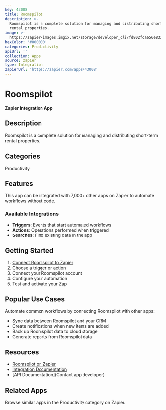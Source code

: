 ```yaml
---
key: 43008
title: Roomspilot
description: >-
  Roomspilot is a complete solution for managing and distributing short-term
  rental properties.
image: >-
  https://zapier-images.imgix.net/storage/developer_cli/fd802fca656e833bb0d02486081f8682.png?auto=format%2Ccompress&ixlib=python-3.0.0&q=50
hexColor: '#000000'
categories: Productivity
apiUrl: ''
collection: Apps
source: zapier
type: Integration
zapierUrl: 'https://zapier.com/apps/43008'
---
```

# Roomspilot

**Zapier Integration App**

## Description

Roomspilot is a complete solution for managing and distributing short-term rental properties.

## Categories

Productivity

## Features

This app can be integrated with 7,000+ other apps on Zapier to automate workflows without code.

### Available Integrations

- **Triggers**: Events that start automated workflows
- **Actions**: Operations performed when triggered
- **Searches**: Find existing data in the app

## Getting Started

1. [Connect Roomspilot to Zapier](https://zapier.com/apps/43008)
2. Choose a trigger or action
3. Connect your Roomspilot account
4. Configure your automation
5. Test and activate your Zap

## Popular Use Cases

Automate common workflows by connecting Roomspilot with other apps:

- Sync data between Roomspilot and your CRM
- Create notifications when new items are added
- Back up Roomspilot data to cloud storage
- Generate reports from Roomspilot data

## Resources

- [Roomspilot on Zapier](https://zapier.com/apps/43008)
- [Integration Documentation](https://zapier.com/apps/43008/integrations)
- [API Documentation](Contact app developer)

## Related Apps

Browse similar apps in the Productivity category on Zapier.
